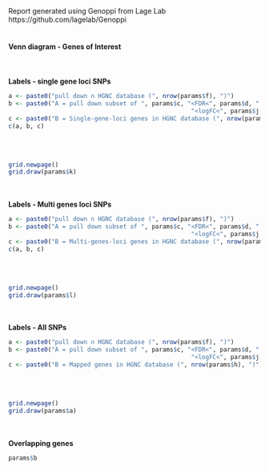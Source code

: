 Report generated using Genoppi from Lage Lab
<br>
https://github.com/lagelab/Genoppi
<br>
<br>
<h4>Venn diagram - Genes of Interest</h4>
<br>
<br>
<b>Labels - single gene loci SNPs</b>
```r
a <- paste0("pull down ∩ HGNC database (", nrow(params$f), ")")
b <- paste0("A = pull down subset of ", params$c, "<FDR<", params$d, " and ", params$i, 
                                                   "<logFC<", params$j, " (", nrow(params$g), ")")
c <- paste0("B = Single-gene-loci genes in HGNC database (", nrow(params$o), ")")
c(a, b, c)
```
<br>
<br>
```r
grid.newpage()
grid.draw(params$k)
```
<br>
<br>
<b>Labels - Multi genes loci SNPs</b>
```r
a <- paste0("pull down ∩ HGNC database (", nrow(params$f), ")")
b <- paste0("A = pull down subset of ", params$c, "<FDR<", params$d, " and ", params$i, 
                                                   "<logFC<", params$j, " (", nrow(params$g), ")")
c <- paste0("B = Multi-genes-loci genes in HGNC database (", nrow(params$p), ")")
c(a, b, c)
```
<br>
<br>
```r
grid.newpage()
grid.draw(params$l)
```
<br>
<br>
<b>Labels - All SNPs</b>
```r
a <- paste0("pull down ∩ HGNC database (", nrow(params$f), ")")
b <- paste0("A = pull down subset of ", params$c, "<FDR<", params$d, " and ", params$i, 
                                                   "<logFC<", params$j, " (", nrow(params$g), ")")
c <- paste0("B = Mapped genes in HGNC database (", nrow(params$h), ")")
```
<br>
<br>
```r
grid.newpage()
grid.draw(params$a)
```
<br>
<br>
<b>Overlapping genes</b>
```r
params$b
```
